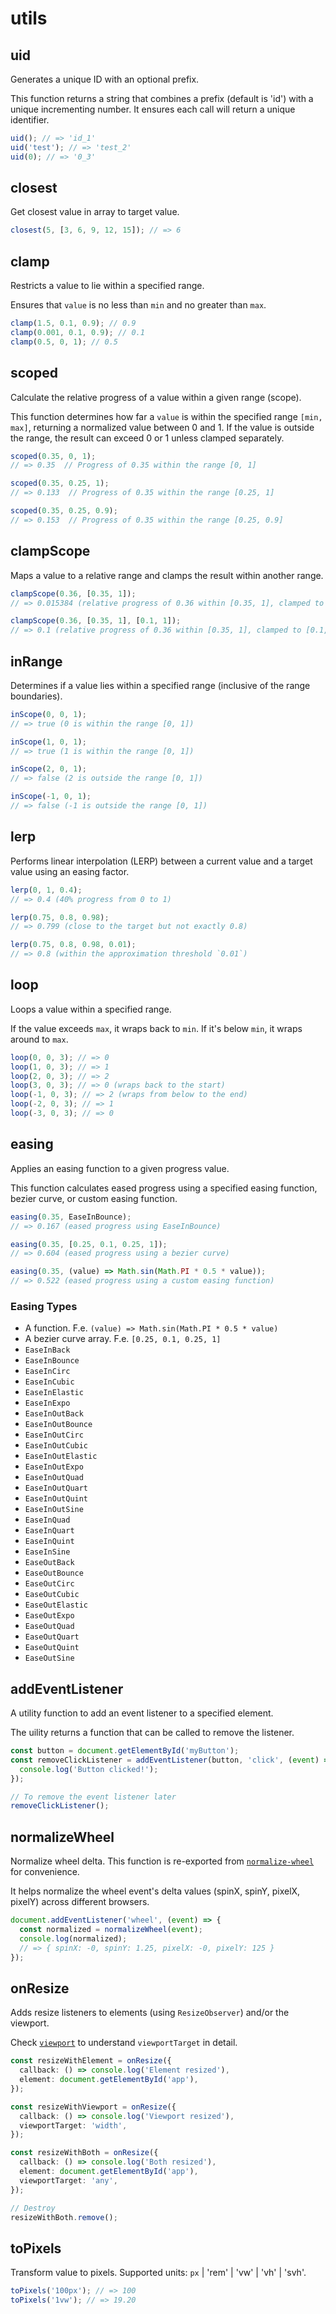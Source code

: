 # utils

## uid

Generates a unique ID with an optional prefix.

This function returns a string that combines a prefix (default is 'id') with a unique incrementing number.
It ensures each call will return a unique identifier.

```ts
uid(); // => 'id_1'
uid('test'); // => 'test_2'
uid(0); // => '0_3'
```

## closest

Get closest value in array to target value.

```ts
closest(5, [3, 6, 9, 12, 15]); // => 6
```

## clamp

Restricts a value to lie within a specified range.

Ensures that `value` is no less than `min` and no greater than `max`.

```ts
clamp(1.5, 0.1, 0.9); // 0.9
clamp(0.001, 0.1, 0.9); // 0.1
clamp(0.5, 0, 1); // 0.5
```

## scoped

Calculate the relative progress of a value within a given range (scope).

This function determines how far a `value` is within the specified range `[min, max]`,
returning a normalized value between 0 and 1. If the value is outside the range, the result
can exceed 0 or 1 unless clamped separately.

```ts
scoped(0.35, 0, 1);
// => 0.35  // Progress of 0.35 within the range [0, 1]

scoped(0.35, 0.25, 1);
// => 0.133  // Progress of 0.35 within the range [0.25, 1]

scoped(0.35, 0.25, 0.9);
// => 0.153  // Progress of 0.35 within the range [0.25, 0.9]
```

## clampScope

Maps a value to a relative range and clamps the result within another range.

```ts
clampScope(0.36, [0.35, 1]);
// => 0.015384 (relative progress of 0.36 within [0.35, 1], clamped to [0, 1])

clampScope(0.36, [0.35, 1], [0.1, 1]);
// => 0.1 (relative progress of 0.36 within [0.35, 1], clamped to [0.1, 1])
```

## inRange

Determines if a value lies within a specified range (inclusive of the range boundaries).

```ts
inScope(0, 0, 1);
// => true (0 is within the range [0, 1])

inScope(1, 0, 1);
// => true (1 is within the range [0, 1])

inScope(2, 0, 1);
// => false (2 is outside the range [0, 1])

inScope(-1, 0, 1);
// => false (-1 is outside the range [0, 1])
```

## lerp

Performs linear interpolation (LERP) between a current value and a target value using an easing factor.

```ts
lerp(0, 1, 0.4);
// => 0.4 (40% progress from 0 to 1)

lerp(0.75, 0.8, 0.98);
// => 0.799 (close to the target but not exactly 0.8)

lerp(0.75, 0.8, 0.98, 0.01);
// => 0.8 (within the approximation threshold `0.01`)
```

## loop

Loops a value within a specified range.

If the value exceeds `max`, it wraps back to `min`. If it's below `min`, it wraps around to `max`.

```ts
loop(0, 0, 3); // => 0
loop(1, 0, 3); // => 1
loop(2, 0, 3); // => 2
loop(3, 0, 3); // => 0 (wraps back to the start)
loop(-1, 0, 3); // => 2 (wraps from below to the end)
loop(-2, 0, 3); // => 1
loop(-3, 0, 3); // => 0
```

## easing

Applies an easing function to a given progress value.

This function calculates eased progress using a specified easing function, bezier curve, or custom easing function.

```ts
easing(0.35, EaseInBounce);
// => 0.167 (eased progress using EaseInBounce)

easing(0.35, [0.25, 0.1, 0.25, 1]);
// => 0.604 (eased progress using a bezier curve)

easing(0.35, (value) => Math.sin(Math.PI * 0.5 * value));
// => 0.522 (eased progress using a custom easing function)
```

### Easing Types
- A function. F.e. `(value) => Math.sin(Math.PI * 0.5 * value)`
- A bezier curve array. F.e. `[0.25, 0.1, 0.25, 1]`
- `EaseInBack`
- `EaseInBounce`
- `EaseInCirc`
- `EaseInCubic`
- `EaseInElastic`
- `EaseInExpo`
- `EaseInOutBack`
- `EaseInOutBounce`
- `EaseInOutCirc`
- `EaseInOutCubic`
- `EaseInOutElastic`
- `EaseInOutExpo`
- `EaseInOutQuad`
- `EaseInOutQuart`
- `EaseInOutQuint`
- `EaseInOutSine`
- `EaseInQuad`
- `EaseInQuart`
- `EaseInQuint`
- `EaseInSine`
- `EaseOutBack`
- `EaseOutBounce`
- `EaseOutCirc`
- `EaseOutCubic`
- `EaseOutElastic`
- `EaseOutExpo`
- `EaseOutQuad`
- `EaseOutQuart`
- `EaseOutQuint`
- `EaseOutSine`

## addEventListener

A utility function to add an event listener to a specified element.

The uility returns a function that can be called to remove the listener.

```ts
const button = document.getElementById('myButton');
const removeClickListener = addEventListener(button, 'click', (event) => {
  console.log('Button clicked!');
});

// To remove the event listener later
removeClickListener();
```

## normalizeWheel

Normalize wheel delta. This function is re-exported from [`normalize-wheel`](https://www.npmjs.com/package/normalize-wheel) for convenience.

It helps normalize the wheel event's delta values (spinX, spinY, pixelX, pixelY) across different browsers.

```ts
document.addEventListener('wheel', (event) => {
  const normalized = normalizeWheel(event);
  console.log(normalized);
  // => { spinX: -0, spinY: 1.25, pixelX: -0, pixelY: 125 }
});
```

## onResize

Adds resize listeners to elements (using `ResizeObserver`) and/or the viewport.

Check [`viewport`](/docs/vevet/features#viewport) to understand `viewportTarget` in detail.

```ts
const resizeWithElement = onResize({
  callback: () => console.log('Element resized'),
  element: document.getElementById('app'),
});

const resizeWithViewport = onResize({
  callback: () => console.log('Viewport resized'),
  viewportTarget: 'width',
});

const resizeWithBoth = onResize({
  callback: () => console.log('Both resized'),
  element: document.getElementById('app'),
  viewportTarget: 'any',
});

// Destroy
resizeWithBoth.remove();
```

## toPixels

Transform value to pixels. Supported units: `px` | 'rem' | 'vw' | 'vh' | 'svh'.

```ts
toPixels('100px'); // => 100
toPixels('1vw'); // => 19.20
```